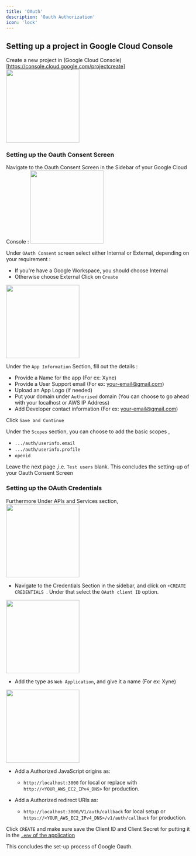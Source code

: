 ```yaml
---
title: 'OAuth'
description: 'Oauth Authorization'
icon: 'lock'
---
```


## Setting up a project in Google Cloud Console
Create a new project in (Google Cloud Console)[https://console.cloud.google.com/projectcreate] 
<img height="200" src="../images/oauth-1.png" />


### Setting up the Oauth Consent Screen
Navigate to the Oauth Consent Screen in the Sidebar of your Google Cloud Console : 
<img height="200" src="../images/oauth-2.png" />

Under ```OAuth Consent``` screen select either Internal or External, depending on your requirement : 

 - If you're have a Google Workspace, you should choose Internal
 - Otherwise choose External
Click on ```Create```
<img height="200" src="../images/oauth-3.png" />

Under the ```App Information``` Section, fill out the details :
 - Provide a Name for the app (For ex: Xyne)
 - Provide a User Support email (For ex: your-email@gmail.com)
 - Upload an App Logo (if needed)
 - Put your domain under ```Authorised``` domain (You can choose to go ahead with your localhost or AWS IP Address)
 - Add Developer contact information (For ex: your-email@gmail.com)

 Click ```Save and Continue```

Under the ```Scopes``` section, you can choose to add the basic scopes ,
 - ```.../auth/userinfo.email``` 
 - ```.../auth/userinfo.profile```
 - ```openid```

Leave the next page ,i.e. ```Test users``` blank.
This concludes the setting-up of your Oauth Consent Screen

### Setting up the OAuth Credentials
Furthermore Under APIs and Services section,
<img height="200" src="../images/oauth-4.png" />
- Navigate to the Credentials Section in the sidebar, and click on  ```+CREATE CREDENTIALS ```. 
Under that select the ```OAuth client ID``` option. 
<img height="200" src="../images/oauth-5.png" />

- Add the type as ```Web Application```, and give it a name (For ex: Xyne)
<img height="200" src="../images/oauth-6.png" />

- Add a Authorized JavaScript origins as:
    - ```http://localhost:3000``` for local or replace with ```http://<YOUR_AWS_EC2_IPv4_DNS>``` for production.

- Add a Authorized redirect URIs as:
    - ```http://localhost:3000/V1/auth/callback``` for local setup or ```https://<YOUR_AWS_EC2_IPv4_DNS>/v1/auth/callback``` for production.

Click ```CREATE``` and make sure save the Client ID and Client Secret for putting it in the [```.env``` of the application](https://xyne.mintlify.app/deployment/aws/aws-deployment#setup-environment-variables)

This concludes the set-up process of Google Oauth.